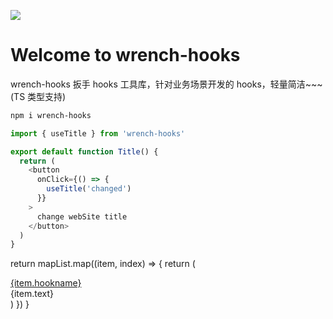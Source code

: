 
<Meta title='Introduction' />

<Home />

<style>
  {`
    .title {
      color: #ff3399;
    }
    .use {
      cursor: point;
      text-decoration:underline;
      width: 200px;
      text-align: center;
      background: #ff3399;
      color: #fff;
    }
    .use-box {
      display: flex;
      margin-bottom: 20px;
    }
    .desc {
      width: 400px;
      text-align: center;
      background: #eee;
      color: #000;
    }
  `}
</style>

<img src='logo.png'></img>

<h1 className='title'>Welcome to wrench-hooks</h1>

wrench-hooks 扳手 hooks 工具库，针对<span className='title'>业务场景</span>开发的 hooks，轻量简洁~~~ <span className='title'>(TS 类型支持)</span>

```sh
npm i wrench-hooks
```

```js
import { useTitle } from 'wrench-hooks'

export default function Title() {
  return (
    <button
      onClick={() => {
        useTitle('changed')
      }}
    >
      change webSite title
    </button>
  )
}
```

  return mapList.map((item, index) => {
    return (
      <div className='use-box' key={index}>
        <a className='use' href={item.link}>
          {item.hookname}
        </a>
        <div className='desc'>{item.text}</div>
      </div>
    )
  })
}

<UseText> </UseText>
